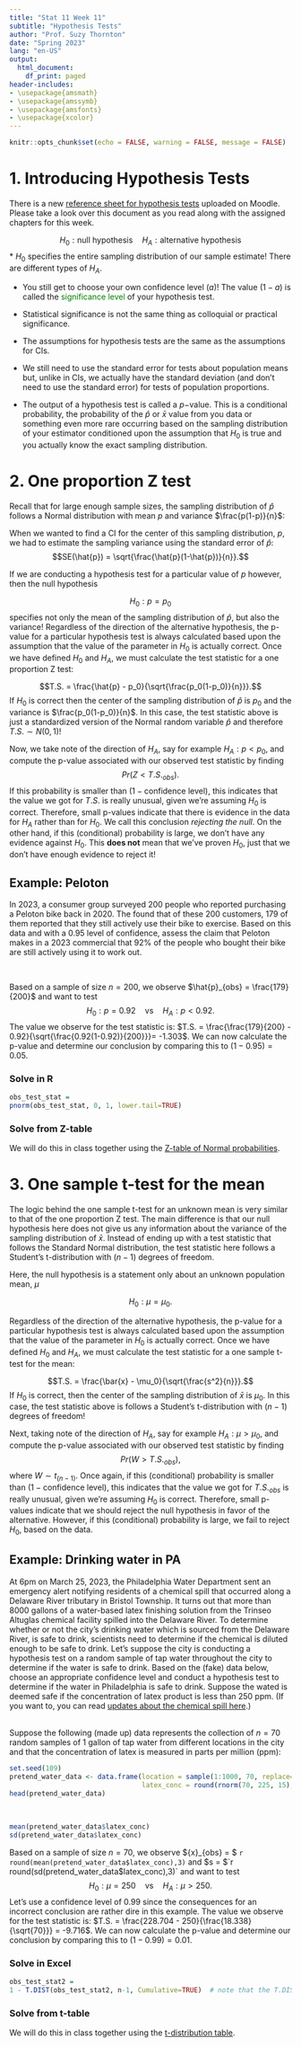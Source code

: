 ```yaml
---
title: "Stat 11 Week 11"
subtitle: "Hypothesis Tests" 
author: "Prof. Suzy Thornton"
date: "Spring 2023"
lang: "en-US"
output:
  html_document:
    df_print: paged
header-includes:
- \usepackage{amsmath}
- \usepackage{amssymb}
- \usepackage{amsfonts}
- \usepackage{xcolor}
---
```


```r
knitr::opts_chunk$set(echo = FALSE, warning = FALSE, message = FALSE)
```


# 1. Introducing Hypothesis Tests

There is a new [reference sheet for hypothesis tests](https://profsuzy.github.io/Stat11/Cheat-sheet-5.html) uploaded on Moodle. Please take a look over this document as you read along with the assigned chapters for this week. 

$$H_0: \text{null hypothesis} \quad H_A: \text{alternative hypothesis}$$ 
* $H_0$ specifies the entire sampling distribution of our sample estimate! There are different types of $H_A$. 

* You still get to choose your own confidence level ($a$)! The value $(1-a)$ is called the <span style="color:green">significance level</span> of your hypothesis test. 

* Statistical significance is not the same thing as colloquial or practical significance. 

* The assumptions for hypothesis tests are the same as the assumptions for CIs. 

* We still need to use the standard error for tests about population means but, unlike in CIs, we actually have the standard deviation (and don't need to use the standard error) for tests of population proportions.

* The output of a hypothesis test is called a $p-$value. This is a conditional probability, the probability of the $\hat{p}$ or $\bar{x}$ value from you data or something even more rare occurring based on the sampling distribution of your estimator conditioned upon the assumption that $H_0$ is true and you actually know the exact sampling distribution. 


# 2.  One proportion Z test

Recall that for large enough sample sizes, the sampling distribution of $\hat{p}$ follows a Normal distribution with mean $p$ and variance $\frac{p(1-p)}{n}$:


When we wanted to find a CI for the center of this sampling distribution, $p$, we had to estimate the sampling variance using the standard error of $\hat{p}$:
$$SE(\hat{p}) = \sqrt{\frac{\hat{p}(1-\hat{p})}{n}}.$$

If we are conducting a hypothesis test for a particular value of $p$ however, then the null hypothesis

$$H_0: p = p_0$$ 
specifies not only the mean of the sampling distribution of $\hat{p}$, but also the variance! Regardless of the direction of the alternative hypothesis, the p-value for a particular hypothesis test is always calculated based upon the assumption that the value of the parameter in $H_0$ is actually correct. Once we have defined $H_0$ and $H_A$, we must calculate the test statistic for a one proportion Z test:

$$T.S. = \frac{\hat{p} - p_0}{\sqrt{\frac{p_0(1-p_0)}{n}}}.$$
If $H_0$ is correct then the center of the sampling distribution of $\hat{p}$ is $p_0$ and the variance is $\frac{p_0(1-p_0)}{n}$. In this case, the test statistic above is just a standardized version of the Normal random variable $\hat{p}$ and therefore $T.S. \sim N(0,1)$! 

Now, we take note of the direction of $H_A$, say for example $H_A: p < p_0$, and compute the p-value associated with our observed test statistic by finding 
$$Pr\left(Z < T.S._{obs} \right).$$
If this probability is smaller than $(1-\text{confidence level})$, this indicates that the value we got for $T.S.$ is really unusual, given we're assuming $H_0$ is correct. Therefore, small p-values indicate that there is evidence in the data for $H_A$ rather than for $H_0$. We call this conclusion *rejecting the null*. On the other hand, if this (conditional) probability is large, we don't have any evidence against $H_0$. This **does not** mean that we've proven $H_0$, just that we don't have enough evidence to reject it! 


## Example: Peloton 

In 2023, a consumer group surveyed $200$ people who reported purchasing a Peloton bike back in 2020. The found that of these $200$ customers, $179$ of them reported that they still actively use their bike to exercise. Based on this data and with a $0.95$ level of confidence, assess the claim that Peloton makes in a 2023 commercial that $92\%$ of the people who bought their bike are still actively using it to work out. 

<br> 

Based on a sample of size $n=200$, we observe $\hat{p}_{obs} = \frac{179}{200}$ and want to test 
$$H_0: p = 0.92 \quad \text{vs} \quad H_A: p < 0.92.$$
The value we observe for the test statistic is: $T.S. = \frac{\frac{179}{200} - 0.92}{\sqrt{\frac{0.92(1-0.92)}{200}}}= -1.303$. We can now calculate the p-value and determine our conclusion by comparing this to $(1-0.95) = 0.05$. 


### Solve in R 

```r
obs_test_stat = 
pnorm(obs_test_stat, 0, 1, lower.tail=TRUE)
```

### Solve from Z-table

We will do this in class together using the [Z-table of Normal probabilities](https://profsuzy.github.io/Stat11/Standard-Normal-Ztable.pdf).


# 3. One sample t-test for the mean 

The logic behind the one sample t-test for an unknown mean is very similar to that of the one proportion Z test. The main difference is that our null hypothesis here does not give us any information about the variance of the sampling distribution of $\bar{x}$. Instead of ending up with a test statistic that follows the Standard Normal distribution, the test statistic here follows a Student's t-distribution with $(n-1)$ degrees of freedom.  

Here, the null hypothesis is a statement only about an unknown population mean, $\mu$

$$H_0: \mu = \mu_0.$$ 

Regardless of the direction of the alternative hypothesis, the p-value for a particular hypothesis test is always calculated based upon the assumption that the value of the parameter in $H_0$ is actually correct. Once we have defined $H_0$ and $H_A$, we must calculate the test statistic for a one sample t-test for the mean:

$$T.S. = \frac{\bar{x} - \mu_0}{\sqrt{\frac{s^2}{n}}}.$$
If $H_0$ is correct, then the center of the sampling distribution of $\bar{x}$ is $\mu_0$. In this case, the test statistic above is follows a Student's t-distribution with $(n-1)$ degrees of freedom!  

Next, taking note of the direction of $H_A$, say for example $H_A: \mu > \mu_0$, and compute the p-value associated with our observed test statistic by finding 
$$Pr\left(W > T.S._{obs} \right),$$
where $W \sim t_{(n-1)}$. Once again, if this (conditional) probability is smaller than $(1-\text{confidence level})$, this indicates that the value we got for $T.S._{obs}$ is really unusual, given we're assuming $H_0$ is correct. Therefore, small p-values indicate that we should reject the null hypothesis in favor of the alternative. However, if this (conditional) probability is large, we fail to reject $H_0$, based on the data. 

## Example: Drinking water in PA 

At 6pm on March 25, 2023, the Philadelphia Water Department sent an emergency alert notifying residents of a chemical spill that occurred along a Delaware River tributary in Bristol Township. It turns out that more than $8000$ gallons of a water-based latex finishing solution from the Trinseo Altuglas chemical facility spilled into the Delaware River. To determine whether or not the city's drinking water which is sourced from the Delaware River, is safe to drink, scientists need to determine if the chemical is diluted enough to be safe to drink. Let's suppose the city is conducting a hypothesis test on a random sample of tap water throughout the city to determine if the water is safe to drink. Based on the (fake) data below, choose an appropriate confidence level and conduct a hypothesis test to determine if the water in Philadelphia is safe to drink. Suppose the wated is deemed safe if the concentration of latex product is less than $250$ ppm. (If you want to, you can read [updates about the chemical spill here](https://www.phila.gov/2023-03-26-citys-response-to-spill-of-a-latex-product-into-the-delaware-river/).)

<br>
Suppose the following (made up) data represents the collection of $n=70$ random samples of $1$ gallon of tap water from different locations in the city and that the concentration of latex is measured in parts per million (ppm):
```r
set.seed(109)
pretend_water_data <- data.frame(location = sample(1:1000, 70, replace=FALSE),
                                 latex_conc = round(rnorm(70, 225, 15),2))
head(pretend_water_data)
```
<br> 

```r
mean(pretend_water_data$latex_conc)
sd(pretend_water_data$latex_conc)
```

Based on a sample of size $n=70$, we observe $\bar{x}_{obs} = $ `r round(mean(pretend_water_data$latex_conc),3)` and $s = $`r round(sd(pretend_water_data$latex_conc),3)` and want to test 
$$H_0: \mu = 250 \quad \text{vs} \quad H_A: \mu > 250.$$
Let's use a confidence level of $0.99$ since the consequences for an incorrect conclusion are rather dire in this example. The value we observe for the test statistic is: $T.S. = \frac{228.704 - 250}{\frac{18.338}{\sqrt{70}}} = -9.716$. We can now calculate the p-value and determine our conclusion by comparing this to $(1-0.99) = 0.01$. 

### Solve in Excel 

```r
obs_test_stat2 = 
1 - T.DIST(obs_test_stat2, n-1, Cumulative=TRUE)  # note that the T.DIST function always returns the lower tail probability 
```

### Solve from t-table 

We will do this in class together using the [t-distribution table](https://profsuzy.github.io/Stat11/t-distribution-table.pdf).
